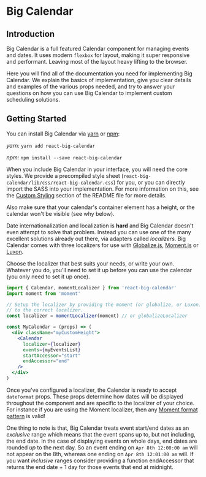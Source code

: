 
<Meta title="About Big Calendar" />

# Big Calendar

## Introduction

Big Calendar is a full featured Calendar component for managing events and dates. It uses modern `flexbox` for layout, making it super responsive and performant. Leaving most of the layout heavy lifting to the browser.

Here you will find all of the documentation you need for implementing Big Calendar. We explain the basics of implementation, give you clear details and examples of the various props needed, and try to answer your questions on how you can use Big Calendar to implement custom scheduling solutions.

## Getting Started

You can install Big Calendar via [yarn](https://yarnpkg.com/en/) or [npm](https://www.npmjs.com/):

_yarn:_ `yarn add react-big-calendar`

_npm:_ `npm install --save react-big-calendar`

When you include Big Calendar in your interface, you will need the core styles. We provide a precompiled style sheet (`react-big-calendar/lib/css/react-big-calendar.css`) for you, or you can directly import the SASS into your implementation. For more information on this, see the [Custom Styling](https://github.com/jquense/react-big-calendar/blob/master/README.md#custom-styling) section of the README file for more details.

Also make sure that your calendar's container element has a height, or the calendar won't be visible (see why below).

Date internationalization and localization is **hard** and Big Calendar doesn't even attempt to
solve that problem. Instead you can use one of the many excellent solutions already
out there, via adapters called _localizers_. Big Calendar comes with three localizers for use
with [Globalize.js](https://github.com/jquery/globalize), [Moment.js](http://momentjs.com/) or [Luxon](https://moment.github.io/luxon).

Choose the <LinkTo kind="props" story="localizer">localizer</LinkTo> that best suits your needs, or write your own. Whatever you do, you'll need to set it up before you can use the calendar (you only need to set it up once).

```jsx
import { Calendar, momentLocalizer } from 'react-big-calendar'
import moment from 'moment'

// Setup the localizer by providing the moment (or globalize, or Luxon) Object
// to the correct localizer.
const localizer = momentLocalizer(moment) // or globalizeLocalizer

const MyCalendar = (props) => (
  <div className="myCustomHeight">
    <Calendar
      localizer={localizer}
      events={myEventsList}
      startAccessor="start"
      endAccessor="end"
    />
  </div>
)
```

Once you've configured a <LinkTo kind="props" story="localizer">localizer</LinkTo>, the Calendar is ready to accept `dateFormat` props. These props determine how dates will be displayed throughout the component and are specific to the localizer of your choice. For instance if you are using the Moment localizer, then any [Moment format pattern](http://momentjs.com/docs/#/displaying/format/) is valid!

One thing to note is that, Big Calendar treats event start/end dates as an _exclusive_ range which means that the event spans up to, but not including, the end date. In the case of displaying events on whole days, end dates are rounded _up_ to the next day. So an event ending on `Apr 8th 12:00:00 am` will not appear on the 8th, whereas one ending
on `Apr 8th 12:01:00 am` will. If you want _inclusive_ ranges consider providing a function <LinkTo kind="props" story="end-accessor">endAccessor</LinkTo> that returns the end date + 1 day for those events that end at midnight.
